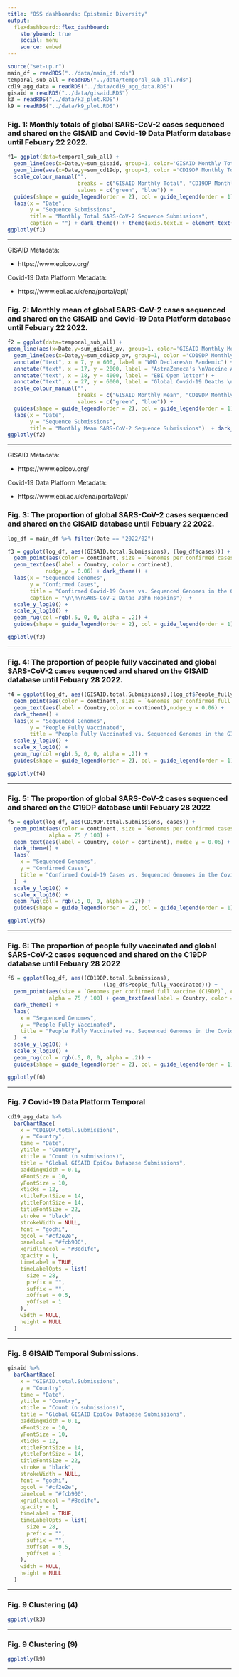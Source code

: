 ```yaml
---
title: "OSS dashboards: Epistemic Diversity"
output: 
  flexdashboard::flex_dashboard:
    storyboard: true
    social: menu
    source: embed
---
```

<style>                     
.navbar {
  background-color:#cf2e2e;
  border-color:black;
}
.navbar-brand {
color:black!important;
}
</style> 

```r
source("set-up.r")
main_df = readRDS("../data/main_df.rds")
temporal_sub_all = readRDS("../data/temporal_sub_all.rds")
cd19_agg_data = readRDS("../data/cd19_agg_data.RDS")
gisaid = readRDS("../data/gisaid.RDS")
k3 = readRDS("../data/k3_plot.RDS")
k9 = readRDS("../data/k9_plot.RDS")
```

### Fig. 1: Monthly totals of global SARS-CoV-2 cases sequenced and shared on the GISAID and Covid-19 Data Platform database until Febuary 22 2022.

```r
f1= ggplot(data=temporal_sub_all) +
  geom_line(aes(x=Date,y=sum_gisaid, group=1, color='GISAID Monthly Total')) +
  geom_line(aes(x=Date,y=sum_cd19dp, group=1, color ='CD19DP Monthly Total')) +
  scale_colour_manual("",
                      breaks = c("GISAID Monthly Total", "CD19DP Monthly Total"),
                      values = c("green", "blue")) +
  guides(shape = guide_legend(order = 2), col = guide_legend(order = 1)) +
  labs(x = "Date",
       y = "Sequence Submissions",
       title = "Monthly Total SARS-CoV-2 Sequence Submissions",
       caption = "") + dark_theme() + theme(axis.text.x = element_text(angle = 90, vjust = 0.5))
ggplotly(f1)

```

***

GISAID Metadata: 

- https://www.epicov.org/

Covid-19 Data Platform Metadata:

- https://www.ebi.ac.uk/ena/portal/api/ 



### Fig. 2:  Monthly mean of global SARS-CoV-2 cases sequenced and shared on the GISAID and Covid-19 Data Platform database until Febuary 22 2022.

```r
f2 = ggplot(data=temporal_sub_all) +
geom_line(aes(x=Date,y=sum_gisaid_av, group=1, color='GISAID Monthly Mean')) +
  geom_line(aes(x=Date,y=sum_cd19dp_av, group=1, color ='CD19DP Monthly Mean')) +
  annotate("text", x = 7, y = 600, label = "WHO Declares\n Pandemic") +
  annotate("text", x = 17, y = 2000, label = "AstraZeneca's \nVaccine Authorised") +
  annotate("text", x = 18, y = 4000, label = "EBI Open letter") +
  annotate("text", x = 27, y = 6000, label = "Global Covid-19 Deaths \nPass Five Million") +
  scale_colour_manual("",
                      breaks = c("GISAID Monthly Mean", "CD19DP Monthly Mean"),
                      values = c("green", "blue")) +
  guides(shape = guide_legend(order = 2), col = guide_legend(order = 1)) +
  labs(x = "Date",
       y = "Sequence Submissions",
       title = "Monthly Mean SARS-CoV-2 Sequence Submissions")  + dark_theme() + theme(axis.text.x = element_text(angle = 90, vjust = 0.5))
ggplotly(f2)

```

***
GISAID Metadata: 
 
 - https://www.epicov.org/
 
 Covid-19 Data Platform Metadata: 
 
 - https://www.ebi.ac.uk/ena/portal/api/ 



### Fig. 3: The proportion of global SARS-CoV-2 cases sequenced and shared on the GISAID database until Febuary 22 2022.

```r
log_df = main_df %>% filter(Date == "2022/02")

f3 = ggplot(log_df, aes((GISAID.total.Submissions), (log_df$cases))) +
  geom_point(aes(color = continent, size = `Genomes per confirmed cases (GISAID)`),alpha = 75 /100) +
  geom_text(aes(label = Country, color = continent),
            nudge_y = 0.06) + dark_theme() +
  labs(x = "Sequenced Genomes",
       y = "Confirmed Cases",
       title = "Confirmed Covid-19 Cases vs. Sequenced Genomes in the GISAID Open database",
       caption = "\n\n\nSARS-CoV-2 Data: John Hopkins")  +
  scale_y_log10() +
  scale_x_log10() +
  geom_rug(col =rgb(.5, 0, 0, alpha = .2)) +
  guides(shape = guide_legend(order = 2), col = guide_legend(order = 1))

ggplotly(f3)
```

***


### Fig. 4: The proportion of people fully vaccinated and global SARS-CoV-2 cases sequenced and shared on the GISAID database until Febuary 28 2022.

```r
f4 = ggplot(log_df, aes((GISAID.total.Submissions),(log_df$People_fully_vaccinated))) +
  geom_point(aes(color = continent, size = `Genomes per confirmed full vaccine (GISAID)`),alpha = 75 /100) +
  geom_text(aes(label = Country,color = continent),nudge_y = 0.06) +
  dark_theme() +
  labs(x = "Sequenced Genomes",
       y = "People Fully Vaccinated",
       title = "People Fully Vaccinated vs. Sequenced Genomes in the GISAID Open Database")  +
  scale_y_log10() +
  scale_x_log10() +
  geom_rug(col =rgb(.5, 0, 0, alpha = .2)) +
  guides(shape = guide_legend(order = 2), col = guide_legend(order = 1))

ggplotly(f4)
```

***



### Fig. 5: The proportion of global SARS-CoV-2 cases sequenced and shared on the C19DP database until Febuary 28 2022

```r
f5 = ggplot(log_df, aes(CD19DP.total.Submissions, cases)) +
  geom_point(aes(color = continent, size = `Genomes per confirmed cases (C19DP)`),
             alpha = 75 / 100) +
  geom_text(aes(label = Country, color = continent), nudge_y = 0.06) +
  dark_theme() +
  labs(
    x = "Sequenced Genomes",
    y = "Confirmed Cases",
    title = "Confirmed Covid-19 Cases vs. Sequenced Genomes in the Covid-19 Data Portal"
  )  +
  scale_y_log10() +
  scale_x_log10() +
  geom_rug(col = rgb(.5, 0, 0, alpha = .2)) +
  guides(shape = guide_legend(order = 2), col = guide_legend(order = 1))

ggplotly(f5)
```

***



### Fig. 6: The proportion of people fully vaccinated and global SARS-CoV-2 cases sequenced and shared on the C19DP database until Febuary 28 2022

```r
f6 = ggplot(log_df, aes((CD19DP.total.Submissions),
                              (log_df$People_fully_vaccinated))) +
  geom_point(aes(size = `Genomes per confirmed full vaccine (C19DP)`, color = continent),
             alpha = 75 / 100) + geom_text(aes(label = Country, color = continent), nudge_y = 0.06) +
  dark_theme() +
  labs(
    x = "Sequenced Genomes",
    y = "People Fully Vaccinated",
    title = "People Fully Vaccinated vs. Sequenced Genomes in the Covid-19 Data Portal"
  )  +
  scale_y_log10() +
  scale_x_log10() +
  geom_rug(col = rgb(.5, 0, 0, alpha = .2)) +
  guides(shape = guide_legend(order = 2), col = guide_legend(order = 1))

ggplotly(f6)
```

***


### Fig. 7 Covid-19 Data Platform Temporal

```r
cd19_agg_data %>%
  barChartRace(
    x = "CD19DP.total.Submissions",
    y = "Country",
    time = "Date",
    ytitle = "Country",
    xtitle = "Count (n submissions)",
    title = "Global GISAID EpiCov Database Submissions",
    paddingWidth = 0.1,
    xFontSize = 10,
    yFontSize = 10,
    xticks = 12,
    xtitleFontSize = 14,
    ytitleFontSize = 14,
    titleFontSize = 22,
    stroke = "black",
    strokeWidth = NULL,
    font = "gochi",
    bgcol = "#cf2e2e",
    panelcol = "#fcb900",
    xgridlinecol = "#8ed1fc",
    opacity = 1,
    timeLabel = TRUE,
    timeLabelOpts = list(
      size = 28,
      prefix = "",
      suffix = "",
      xOffset = 0.5,
      yOffset = 1
    ),
    width = NULL,
    height = NULL
  )
```

***


### Fig. 8 GISAID Temporal Submissions.

```r
gisaid %>%
  barChartRace(
    x = "GISAID.total.Submissions",
    y = "Country",
    time = "Date",
    ytitle = "Country",
    xtitle = "Count (n submissions)",
    title = "Global GISAID EpiCov Database Submissions",
    paddingWidth = 0.1,
    xFontSize = 10,
    yFontSize = 10,
    xticks = 12,
    xtitleFontSize = 14,
    ytitleFontSize = 14,
    titleFontSize = 22,
    stroke = "black",
    strokeWidth = NULL,
    font = "gochi",
    bgcol = "#cf2e2e",
    panelcol = "#fcb900",
    xgridlinecol = "#8ed1fc",
    opacity = 1,
    timeLabel = TRUE,
    timeLabelOpts = list(
      size = 28,
      prefix = "",
      suffix = "",
      xOffset = 0.5,
      yOffset = 1
    ),
    width = NULL,
    height = NULL
  )
```

***



### Fig. 9 Clustering (4)

```r
ggplotly(k3)

```

***

### Fig. 9 Clustering (9)

```r
ggplotly(k9)

```

***

